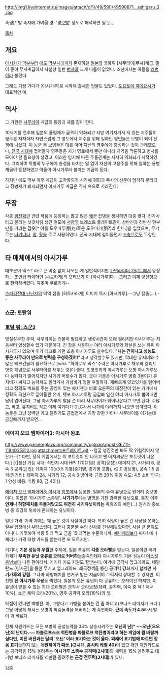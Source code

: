http://img1.liveinternet.ru/images/attach/c/1//49/590/49590871__ashigaru_2.jpg

{{{+1 足輕 / あしがる }}}
족경[* 발 족자에 가벼울 경. '경[[보병]]' 정도로 해석하면 될 듯.]

[[목차]]

== 개요 ==
[[아시카가 막부]]부터 [[에도 막부]]시대까지 존재하던 [[일본]]의 최하위 [사무라이|무사]계급. 말이 좋아 무사계급이지 사실상 일반 [[병사]]와 크게 다름이 없었다. 조선에서는 이들을 [[왜병]]이라 불렀다.

그래도 가끔 가다가 [아시가루]로 시작해 출세한 인물도 있었다. [[도요토미 히데요시]]가 대표적인 예.

== 역사 ==
그 기원은 [[사무라이]] 계급의 등장과 궤를 같이 한다. 

10세기를 전후해 일본의 율령제가 급격히 약화되고 지방 여기저기서 세 있는 지주들이 영주를 자처하자 자연스럽게 그 영토에서 지주를 위해 일하던 평민들은 보병이 되어 전쟁에 나섰다. 이 농군 겸 보병들은 대를 이어 자신의 영주에게 충성하는 것이 관례였으나, [[전국 시대]]에 접어들자 영주들은 자기 영토에서 뿐만 아니라 지역을 막론하고 병사를 모아야 할 필요성이 생겼고, 이러한 영지에 따른 주종관계는 서서히 약화되기 시작하였다. 그리하여 특별히 누구에게 충성을 바치는 일 없이 자신의 고용주를 위해 일하는 용병 계급이 등장하였고 이들이 아시가루라 불리는 계급이 된다.

하지만 에도 막부 이후 계급이 고착화되기 시작해 평민과 무사의 신분이 엄격히 분리되고 징병제가 폐지되면서 아시가루 계급은 역사 속으로 사라진다.

== 무장 ==
각종 [[임진왜란]] 관련 작품에 등장하는 많고 많은 [[왜군]] 잡병을 생각하면 대충 맞다. 
진가사라고 불리는 삿갓처럼 생긴 철모에 [[서양]]의 브레스트 플레이트같이 상반신과 하반신 일부만을 가리는 갑옷[* 이를 도우마루(胴丸)혹은 도우마키(胴?)라 한다.]을 입었으며, 무기로는 [[나기나타]], [[창]], [[활]]을 주로 사용하였다. 전국 시대에 접어들면서 [[조총]]으로도 무장한다.

== 타 매체에서의 아시가루 ==
대부분이 엑스트라로 큰 비중 없이 나오는 게 일반적이지만 [[가면라이더 가이무]]에서 등장하는 조연급 라이더인 [쿠로카게]의 모티브가 이 [아시가루]다.--그리고 이제 양산형으로 전락해버렸다. 지못미 쿠로카게--

[[수리검전대 닌닌저]]의 악역 잡졸 [히토카라게] 이미지 역시 [아시가루].--그냥 잡졸(...).--

=== 쇼군: 토탈워 ===

=== [[토탈 워: 쇼군2]] ===

명실상부한 주력. 사무라이는 건물이 필요하고 생성시간이 오래 걸리지만 아시가루는 처음부터 양성할수 있기 때문이다. 긴 창을 사용하는 야리 아시가루와 화살을 쓰는 유미 아시가루가 있으며 후기 테크로 가면 조총 아시가루도 쓸수있다. '''"나는 간지나고 성능도 좋은 사무라이 만으로 병력을 구성하겠어!"'''라고 생각할수도 있지만, 막대한 유지비와 수많은 테크건물이 필요하므로 [wiki: "하이로우 믹스"주력은 아시가루로 채우되 엘리트 병종 개념으로 사무라이를 채우는 것]이 좋다. 잇코잇키의 아시가루는 보통 아시가루보다 능력치가 떨어지지만 사기와 머릿수가 많다. 오다 가문은 아시가루 병종 3돌이가 유지비가 싸지고 능력치도 올라가서 가성비가 정말 우월하다. 재빠르게 잇코잇키를 털어버리고 정확도 버프를 주는 공방이 있는 에치젠과 바로 오른쪽의 대장간이 있는 카가에서 정확도 극한으로 끌어올린 유미, 뎃포 아시가루랑 금갑빠 입힌 야리 아시가루 뽑아내면 답이 없어진다. 그냥 아시가루의 탈을 쓴 야리 사무라이가 튀어나온다고 보면 된다. 수많고, 싸고, 유지비도 적고 이제 여기다가 DLC사서 나가에 야리까지 나오면 답이없다. 이놈들은 그냥 창벽만 키고 달려가도 근접전에서 가장 강한 카타나 사무라이를 이기는데 금갑빠까지 받으면...

=== 에이지 오브 엠파이어3: 아시아 왕조 ===
http://www.gamereplays.org/community/uploads/post-36711-1184035810.jpg
attachment:포트레이트.gif   --얼굴 생긴것만 봐도 딱 위협적이지 않은가--[* 다만, 정작 게임에서는 이 포트릿이 안 나오고 왠 아저씨같은 포트릿이 나온다.]
{{|생산 가능 시대: 식민지 시대
HP: 170(기본)
공격(공성): 데미지 21, 사거리 6, 공속 3
공격(근접): 데미지 10(x3.5 기병(중기병, 경기병 포함), x2.0 경보병), 공속 1.5
공격(원거리): 데미지 24, 사거리 12, 공속 3
방어력: 근접 20%
이동 속도: 4.5
소비 인구: 1
양성 비용: 식량 80, 금 40|}}

[[에이지 오브 엠파이어3: 아시아 왕조]]에서 등장한, 일본의 주력 유닛으로 원거리 중보병이다. 이름은 '아시가루 소총병'. '''사기가루'''라는 별명을 가진 강력한 유닛으로, 등장 이후 '''언제나 하향패치를 두들겨맞고도 여전히 사기유닛이라는''' 빅휴즈의 애인(...) 원거리 중보병 중 최강의 위치에 존재하는 유닛이다. 

일단 가격. 가격 자체는 꽤 높은 것이 사실이긴 하다. 특히 식량이 높은 건 사냥을 못하는 일본 입장에선 부담스럽다. 그러나 충분한 수의 신사를 건설해놓았다면, 사실 큰 문제도 아니다. 기껏해야 식량 5 더 먹고 금을 15 더먹는 수준이니까. [[예니체리]]보다 싸다! 예니체리가 가격 하향 카드를 받는다면 또 모르지만.

거기다, '''기본 성능이 우월'''한 주제에, 일본 특유의 '''각종 오라빨'''을 받는다. 일본이란 국가 자체가 '''부족한 유닛 종류를 오라로 커버하는'''종족인데다 아시가루의 기본 성능이 [[머스킷총병]]보다 나은 편이라서. 거기다 카드 지원도 잘받는다. 여기에 금각사 업그레이드, 네덜란드 [영사관]을 통한 무기고 업그레이드, 쇄국정책을 통한 공격력 강화까지 합치면 '''사기가루의 강림.''' 그나마 하향패치를 연거푸 받은 지금이야 그럭저럭 상대할 수 있지만, 이전엔 '''진 아시가루 무쌍'''을 찍었다. 일본의 모든 유닛이 다 공유하는 오라이긴 하지만, 이 유닛이 받을 수 있는 최대 오라빨은 금각사 오라보정(체력, 공격력, 이속 중 택 1 해서 10%), 쇼군 체력 오라(20%), 영주 공격력 오라(10%)의 셋. 

약점이 있다면 백병전. 아, 그렇다고 기병을 붙이는 건 좀 아니고(보너스 데미지가 크다.) 그냥 어떻게 해서든 보병이 착검돌격을 해버리는 게 속편하다. '''근데 속도가 4.5'''라서 발이 꽤 빠르다.

전체 지원카드는 모든 보병의 공성능력을 33% 상승시켜주는 '''오닌의 난[* ~~오닌(오오닌)의 난이다.~~ 파블로프스크 척탄병을 파블로프 척탄병이라고 하는 게임에 뭘 바랄까 싶다만, 이전 버전과는 달리 '오닌' 이라 표기하는 것이 옳다. 외래어 표기법에 따르면 장음 표기는 '''하지 않는 게''' 원칙이기 때문.](2시대, 홈시티 레벨 40)'''이 있고 개인 지원카드로는 공격력을 15% 올려주는 '''아시가루 소총수 공격력(2시대)'''와 체력을 15% 올려주고 대기병 보너스 데미지를 x1만큼 올려주는 '''근접 전투력(3시대)'''가 있다.


[[각주]]
